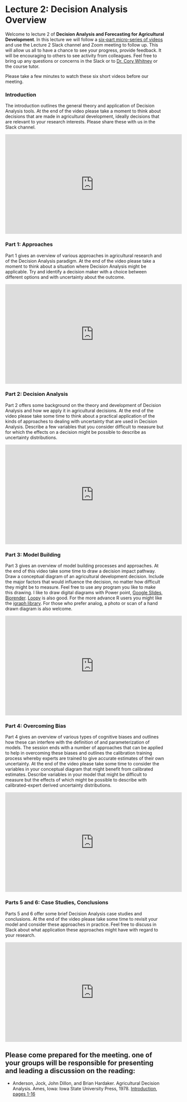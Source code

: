 # Lecture 2: Decision Analysis Overview {#decision_analysis}
<!-- reference with [Decision Analysis](#decision_analysis) -->

Welcome to lecture 2 of **Decision Analysis and Forecasting for Agricultural Development**. In this lecture we will follow a [six-part micro-series of videos](https://www.youtube.com/playlist?list=PLe1C9W5AtEiBzmXFf-XzmXH8NNJjqs0IY) and use the Lecture 2 Slack channel and Zoom meeting to follow up. This will allow us all to have a chance to see your progress, provide feedback. It will be encouraging to others to see activity from colleagues. Feel free to bring up any questions or concerns in the Slack or to [Dr. Cory Whitney](mailto:cory.whitney@uni-bonn.de?subject=[Seminar_2]%20Decision%20Analysis%20Lecture) or the course tutor.

Please take a few minutes to watch these six short videos before our meeting. 

### Introduction

The introduction outlines the general theory and application of Decision Analysis tools. At the end of the video please take a moment to think about decisions that are made in agricultural development, ideally decisions that are relevant to your research interests. Please share these with us in the Slack channel.

<iframe width="560" height="315" src="https://www.youtube.com/embed/7P2YI9-smfU" frameborder="0" allowfullscreen></iframe>

### Part 1: Approaches

Part 1 gives an overview of various approaches in agricultural research and of the Decision Analysis paradigm. At the end of the video please take a moment to think about a situation where Decision Analysis might be applicable. Try and identify a decision maker with a choice between different options and with uncertainty about the outcome.

<iframe width="560" height="315" src="https://www.youtube.com/embed/IRZZokPD3GU" frameborder="0" allowfullscreen></iframe>

### Part 2: Decision Analysis

Part 2 offers some background on the theory and development of Decision Analysis and how we apply it in agricultural decisions. At the end of the video please take some time to think about a practical application of the kinds of approaches to dealing with uncertainty that are used in Decision Analysis. Describe a few variables that you consider difficult to measure but for which the effects on a decision might be possible to describe as uncertainty distributions.

<iframe width="560" height="315" src="https://www.youtube.com/embed/UvLiq85W398" frameborder="0" allowfullscreen></iframe>

### Part 3: Model Building

Part 3 gives an overview of model building processes and approaches. At the end of this video take some time to draw a decision impact pathway. Draw a conceptual diagram of an agricultural development decision. Include the major factors that would influence the decision, no matter how difficult they might be to measure. Feel free to use any program you like to make this drawing. I like to draw digital diagrams with Power point, [Google Slides](https://www.google.com/slides/about/), [Biorender](https://app.biorender.com/biorender-templates). [Loopy](https://ncase.me/loopy/) is also good. For the more advance R users you might like the [igraph library](https://igraph.org/r/). For those who prefer analog, a photo or scan of a hand drawn diagram is also welcome.

<iframe width="560" height="315" src="https://www.youtube.com/embed/fikoVbnoNOQ" frameborder="0" allowfullscreen></iframe>

### Part 4: Overcoming Bias

Part 4 gives an overview of various types of cognitive biases and outlines how these can interfere with the definition of and parameterization of models. The session ends with a number of approaches that can be applied to help in overcoming these biases and outlines the calibration training process whereby experts are trained to give accurate estimates of their own uncertainty. At the end of the video please take some time to consider the variables in your conceptual diagram that might benefit from calibrated estimates. Describe variables in your model that might be difficult to measure but the effects of which might be possible to describe with calibrated-expert derived uncertainty distributions.

<iframe width="560" height="315" src="https://www.youtube.com/embed/dlUz5XT-u98" frameborder="0" allowfullscreen></iframe>

### Parts 5 and 6: Case Studies, Conclusions

Parts 5 and 6 offer some brief Decision Analysis case studies and conclusions. At the end of the video please take some time to revisit your model and consider these approaches in practice. Feel free to discuss in Slack about what application these approaches might have with regard to your research. 

<iframe width="560" height="315" src="https://www.youtube.com/embed/_Yq4E85a7xM" frameborder="0" allowfullscreen></iframe>

## Please come prepared for the meeting. one of your groups will be responsible for presenting and leading a discussion on the reading: 

- Anderson, Jock, John Dillon, and Brian Hardaker. Agricultural Decision Analysis. Ames, Iowa: Iowa State University Press, 1978. [Introduction, pages 1-16](reading/Anderson_Agriculture_Decision_Analysis.pdf)

<!-- ## Further reading -->

<!-- -	Overview of DA (Hubbard, Anderson, Howard) -->
<!-- -	Brief examples (Vietnam…, Uganda, Calluna…) -->
<!-- -	Hubbard (selected chapters from ‘How to Measure Anything’) -->
<!-- -	Howard (selected chapters from ‘Decision Analysis’ and recorded talks) -->




